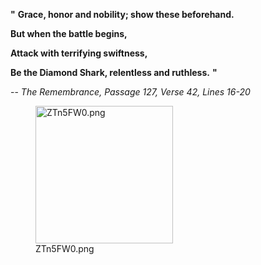 '''"''' '''Grace, honor and nobility; show these beforehand.'''

'''But when the battle begins,'''

'''Attack with terrifying swiftness,'''

'''Be the Diamond Shark, relentless and ruthless.''' '''"'''

-- ''The Remembrance, Passage 127, Verse 42, Lines 16-20''

[[File:ZTn5FW0.png|thumb|220x220px]]